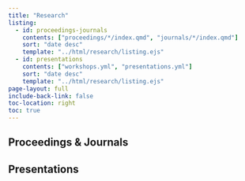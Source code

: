 ```yaml
---
title: "Research"
listing:
  - id: proceedings-journals
    contents: ["proceedings/*/index.qmd", "journals/*/index.qmd"]
    sort: "date desc"
    template: "../html/research/listing.ejs"
  - id: presentations
    contents: ["workshops.yml", "presentations.yml"]
    sort: "date desc"
    template: "../html/research/listing.ejs"
page-layout: full
include-back-link: false
toc-location: right
toc: true
---
```


## Proceedings & Journals

:::{#proceedings-journals}
:::

## Presentations

:::{#presentations}
:::
